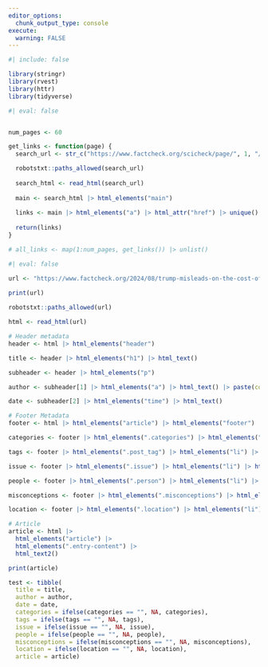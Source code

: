 ```yaml
---
editor_options: 
  chunk_output_type: console
execute:
  warning: FALSE
---
```


```r
#| include: false

library(stringr)
library(rvest)
library(httr)
library(tidyverse)
```


```r
#| eval: false


num_pages <- 60

get_links <- function(page) {
  search_url <- str_c("https://www.factcheck.org/scicheck/page/", 1, "/")

  robotstxt::paths_allowed(search_url)
  
  search_html <- read_html(search_url)
  
  main <- search_html |> html_elements("main")
  
  links <- main |> html_elements("a") |> html_attr("href") |> unique()
  
  return(links)
}

# all_links <- map(1:num_pages, get_links()) |> unlist()
```



```r
#| eval: false

url <- "https://www.factcheck.org/2024/08/trump-misleads-on-the-cost-of-electric-vehicle-chargers/"

print(url)
  
robotstxt::paths_allowed(url)

html <- read_html(url)

# Header metadata
header <- html |> html_elements("header")

title <- header |> html_elements("h1") |> html_text()

subheader <- header |> html_elements("p")

author <- subheader[1] |> html_elements("a") |> html_text() |> paste(collapse = ", ")

date <- subheader[2] |> html_elements("time") |> html_text()

# Footer Metadata
footer <- html |> html_elements("article") |> html_elements("footer")

categories <- footer |> html_elements(".categories") |> html_elements("li") |> html_text2() |> paste(collapse = ", ")

tags <- footer |> html_elements(".post_tag") |> html_elements("li") |> html_text2() |> paste(collapse = ", ")

issue <- footer |> html_elements(".issue") |> html_elements("li") |> html_text2() |> paste(collapse = ", ")

people <- footer |> html_elements(".person") |> html_elements("li") |> html_text2() |> paste(collapse = ", ")

misconceptions <- footer |> html_elements(".misconceptions") |> html_elements("li") |> html_text2() |> paste(collapse = ", ")

location <- footer |> html_elements(".location") |> html_elements("li") |> html_text2() |> paste(collapse = ", ")

# Article
article <- html |> 
  html_elements("article") |>
  html_elements(".entry-content") |>
  html_text2()

print(article)

test <- tibble(
  title = title,
  author = author,
  date = date,
  categories = ifelse(categories == "", NA, categories),
  tags = ifelse(tags == "", NA, tags),
  issue = ifelse(issue == "", NA, issue),
  people = ifelse(people == "", NA, people),
  misconceptions = ifelse(misconceptions == "", NA, misconceptions),
  location = ifelse(location == "", NA, location),
  article = article)

```



















